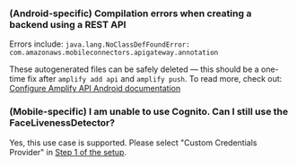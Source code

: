 ### (Android-specific) Compilation errors when creating a backend using a REST API
Errors include: `java.lang.NoClassDefFoundError: com.amazonaws.mobileconnectors.apigateway.annotation`

These autogenerated files can be safely deleted — this should be a one-time fix after `amplify add api` and `amplify push`. To read more, check out: [Configure Amplify API Android documentation](https://docs.amplify.aws/lib/restapi/getting-started/q/platform/android/#configure-api)

### (Mobile-specific) I am unable to use Cognito. Can I still use the FaceLivenessDetector?

Yes, this use case is supported.  Please select "Custom Credentials Provider" in [Step 1 of the setup](./#step-1-configure-auth).
